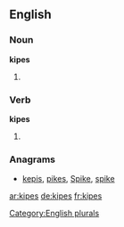 ==English==

===Noun===
'''kipes'''

# {{plural of|kipe}}

===Verb===
'''kipes'''

# {{third-person singular of|kipe}}

===Anagrams===
* [[kepis#English|kepis]], [[pikes#English|pikes]], [[Spike#English|Spike]], [[spike#English|spike]]

[[Category:English plurals]]

[[ar:kipes]]
[[de:kipes]]
[[fr:kipes]]